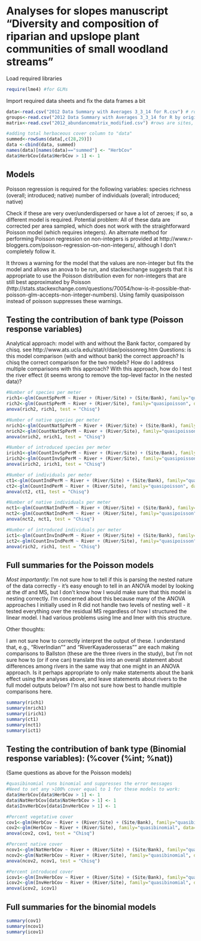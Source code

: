 Analyses for slopes manuscript "Diversity and composition of riparian and upslope plant communities of small woodland streams"
==============================================================================================================================

Load required libraries
```r
require(lme4) #for GLMs
```


Import required data sheets and fix the data frames a bit
```r
data<-read.csv("2012 Data Summary with Averages 3_3_14 for R.csv") # rows are sites, columns are vegetation summaries and background data on each site; this data frame is used for GLMs
groups<-read.csv("2012 Data Summary with Averages 3_3_14 for R by origin for figure merge.csv") #this table is not needed for analysis, but facilitates making figures that display introduced and native species separately
matrix<-read.csv("2012_abundancematrix_modified.csv") #rows are sites, columns are species abundances; this data frame is used for ordinations, species accumulations, and ANOSIM ##5/9/2014 this matrix is no longer the matrix used for specaccum, just for MDM/ordinations

#adding total herbaceous cover column to "data"
summed<-rowSums(data[,c(28,29)])
data <-cbind(data, summed)
names(data)[names(data)=="summed"] <- "HerbCov"
data$HerbCov[data$HerbCov > 1] <- 1
```

Models
-------------------------------------------------------

Poisson regression is required for the following variables:
species richness (overall; introduced; native)
number of individuals (overall; introduced; native)

Check if these are very over/underdispersed or have a lot of zeroes; if so, a different model is required.
Potential problem: All of these data are corrected per area sampled, which does not work with the straightforward Poisson model (which requires integers).  An alternate method for performing Poisson regression on non-integers is provided at http://www.r-bloggers.com/poisson-regression-on-non-integers/, although I don't completely follow it.

It throws a warning for the model that the values are non-integer but fits the model and allows an anova to be run, and stackexchange suggests that it is appropriate to use the Poisson distribution even for non-integers that are still best approximated by Poisson (http://stats.stackexchange.com/questions/70054/how-is-it-possible-that-poisson-glm-accepts-non-integer-numbers).  Using family quasipoisson instead of poisson suppresses these warnings.


Testing the contribution of bank type (Poisson response variables)
--------------------------------------------------------
Analytical approach: model with and without the Bank factor, compared by chisq.  see http://www.ats.ucla.edu/stat/r/dae/poissonreg.htm
Questions: is this model comparison (with and without bank) the correct approach?  Is chisq the correct comparison for the two models?  How do I address multiple comparisons with this approach?  With this approach, how do I test the river effect (it seems wrong to remove the top-level factor in the nested data)?  

```r

#Number of species per meter
rich1<-glm(CountSpPerM ~ River + (River/Site) + (Site/Bank), family="quasipoisson", data=data)
rich2<-glm(CountSpPerM ~ River + (River/Site), family="quasipoisson", data=data)
anova(rich2, rich1, test = "Chisq")

#Number of native species per meter
nrich1<-glm(CountNatSpPerM ~ River + (River/Site) + (Site/Bank), family="quasipoisson", data=data)
nrich2<-glm(CountNatSpPerM ~ River + (River/Site), family="quasipoisson", data=data)
anova(nrich2, nrich1, test = "Chisq")

#Number of introduced species per meter
irich1<-glm(CountInvSpPerM ~ River + (River/Site) + (Site/Bank), family="quasipoisson", data=data)
irich2<-glm(CountInvSpPerM ~ River + (River/Site), family="quasipoisson", data=data)
anova(irich2, irich1, test = "Chisq")

#Number of individuals per meter
ct1<-glm(CountIndPerM ~ River + (River/Site) + (Site/Bank), family="quasipoisson", data=data)
ct2<-glm(CountIndPerM ~ River + (River/Site), family="quasipoisson", data=data)
anova(ct2, ct1, test = "Chisq")

#Number of native individuals per meter
nct1<-glm(CountNatIndPerM ~ River + (River/Site) + (Site/Bank), family="quasipoisson", data=data)
nct2<-glm(CountNatIndPerM ~ River + (River/Site), family="quasipoisson", data=data)
anova(nct2, nct1, test = "Chisq")

#Number of introduced individuals per meter
ict1<-glm(CountInvIndPerM ~ River + (River/Site) + (Site/Bank), family="quasipoisson", data=data)
ict2<-glm(CountInvIndPerM ~ River + (River/Site), family="quasipoisson", data=data)
anova(rich2, rich1, test = "Chisq")

```

Full summaries for the Poisson models
---------------------------------------

*Most importantly*: I'm not sure how to tell if this is parsing the nested nature of the data correctly - it's easy enough to tell in an ANOVA model by looking at the df and MS, but I don't know how I would make sure that this model is nesting correctly.  I'm concerned about this because many of the ANOVA approaches I initially used in R did not handle two levels of nesting well - it tested everything over the residual MS regardless of how I structured the linear model. I had various problems using lme and lmer with this structure.

Other thoughts:

I am not sure how to correctly interpret the output of these.  I understand that, e.g., "RiverIndian"" and "RiverKayaderosseras"" are each making comparisons to Ballston (these are the three rivers in the study), but I'm not sure how to (or if one can) translate this into an overall statement about differences among rivers in the same way that one might in an ANOVA approach.  Is it perhaps appropriate to only make statements about the bank effect using the analyses above, and leave statements about rivers to the full model outputs below?  I'm also not sure how best to handle multiple comparisons here.

```r
summary(rich1)
summary(nrich1)
summary(irich1)
summary(ct1)
summary(nct1)
summary(ict1)
```


Testing the contribution of bank type (Binomial response variables): (%cover (%int; %nat))
------------------------------------------------------------------------------------------------------
(Same questions as above for the Poisson models)

```r
#quasibinomial runs binomial and suppresses the error messages
#Need to set any >100% cover equal to 1 for these models to work:
data$HerbCov[data$HerbCov > 1] <- 1
data$NatHerbCov[data$NatHerbCov > 1] <- 1
data$InvHerbCov[data$InvHerbCov > 1] <- 1

#Percent vegetative cover
cov1<-glm(HerbCov ~ River + (River/Site) + (Site/Bank), family="quasibinomial", data=data)
cov2<-glm(HerbCov ~ River + (River/Site), family="quasibinomial", data=data)
anova(cov2, cov1, test = "Chisq")

#Percent native cover
ncov1<-glm(NatHerbCov ~ River + (River/Site) + (Site/Bank), family="quasibinomial", data=data)
ncov2<-glm(NatHerbCov ~ River + (River/Site), family="quasibinomial", data=data)
anova(ncov2, ncov1, test = "Chisq")

#Percent introduced cover
icov1<-glm(InvHerbCov ~ River + (River/Site) + (Site/Bank), family="quasibinomial", data=data)
icov2<-glm(InvHerbCov ~ River + (River/Site), family="quasibinomial", data=data)
anova(icov2, icov1)
```


Full summaries for the binomial models
---------------------------------------

```r
summary(cov1)
summary(ncov1)
summary(icov1)
```